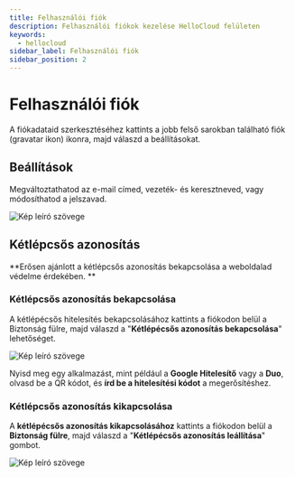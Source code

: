 ```yaml
---
title: Felhasználói fiók
description: Felhasználói fiókok kezelése HelloCloud felületen
keywords:
  - hellocloud
sidebar_label: Felhasználói fiók
sidebar_position: 2
---
```


# <FontAwesomeIcon icon="fa-duotone fa-user text-primary" /> Felhasználói fiók

A fiókadataid szerkesztéséhez kattints a jobb felső sarokban található fiók (gravatar ikon) ikonra, majd válaszd a beállításokat.

## Beállítások

Megváltoztathatod az e-mail címed, vezeték- és keresztneved, vagy módosíthatod a jelszavad.

<BrowserWindow url="https://peldaweboldal.hu">
  <img src="https://cdn.hellowp.cloud/hub/hellocloud/hellocloud-010.png" alt="Kép leíró szövege"></img>
</BrowserWindow>

## Kétlépcsős azonosítás

**Erősen ajánlott a kétlépcsős azonosítás bekapcsolása a weboldalad védelme érdekében. **

### Kétlépcsős azonosítás bekapcsolása

A kétlépécsős hitelesítés bekapcsolásához kattints a fiókodon belül a Biztonság fülre, majd válaszd a "**Kétlépécsős azonosítás bekapcsolása**" lehetőséget.

<BrowserWindow url="https://peldaweboldal.hu">
  <img src="https://cdn.hellowp.cloud/hub/hellocloud/hellocloud-011.png" alt="Kép leíró szövege"></img>
</BrowserWindow>

Nyisd meg egy alkalmazást, mint például a **Google Hitelesítő** vagy a **Duo**, olvasd be a QR kódot, és **írd be a hitelesítési kódot** a megerősítéshez.

### Kétlépcsős azonosítás kikapcsolása

A **kétlépécsős azonosítás kikapcsolásához** kattints a fiókodon belül a **Biztonság fülre**, majd válaszd a "**Kétlépécsős azonosítás leállítása**" gombot.

<BrowserWindow url="https://peldaweboldal.hu">
  <img src="https://cdn.hellowp.cloud/hub/hellocloud/hellocloud-012.png" alt="Kép leíró szövege"></img>
</BrowserWindow>

